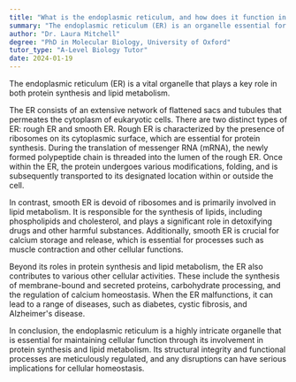 ```yaml
---
title: "What is the endoplasmic reticulum, and how does it function in protein synthesis?"
summary: "The endoplasmic reticulum (ER) is an organelle essential for protein synthesis and lipid metabolism in cells."
author: "Dr. Laura Mitchell"
degree: "PhD in Molecular Biology, University of Oxford"
tutor_type: "A-Level Biology Tutor"
date: 2024-01-19
---
```


The endoplasmic reticulum (ER) is a vital organelle that plays a key role in both protein synthesis and lipid metabolism.

The ER consists of an extensive network of flattened sacs and tubules that permeates the cytoplasm of eukaryotic cells. There are two distinct types of ER: rough ER and smooth ER. Rough ER is characterized by the presence of ribosomes on its cytoplasmic surface, which are essential for protein synthesis. During the translation of messenger RNA (mRNA), the newly formed polypeptide chain is threaded into the lumen of the rough ER. Once within the ER, the protein undergoes various modifications, folding, and is subsequently transported to its designated location within or outside the cell.

In contrast, smooth ER is devoid of ribosomes and is primarily involved in lipid metabolism. It is responsible for the synthesis of lipids, including phospholipids and cholesterol, and plays a significant role in detoxifying drugs and other harmful substances. Additionally, smooth ER is crucial for calcium storage and release, which is essential for processes such as muscle contraction and other cellular functions.

Beyond its roles in protein synthesis and lipid metabolism, the ER also contributes to various other cellular activities. These include the synthesis of membrane-bound and secreted proteins, carbohydrate processing, and the regulation of calcium homeostasis. When the ER malfunctions, it can lead to a range of diseases, such as diabetes, cystic fibrosis, and Alzheimer's disease.

In conclusion, the endoplasmic reticulum is a highly intricate organelle that is essential for maintaining cellular function through its involvement in protein synthesis and lipid metabolism. Its structural integrity and functional processes are meticulously regulated, and any disruptions can have serious implications for cellular homeostasis.
    